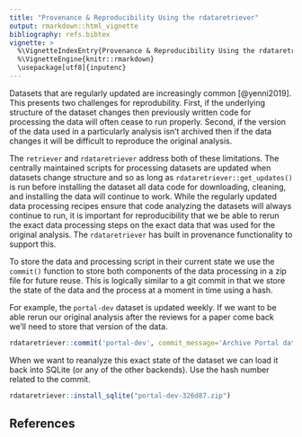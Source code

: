 ```yaml
---
title: "Provenance & Reproducibility Using the rdataretriever"
output: rmarkdown::html_vignette
bibliography: refs.bibtex
vignette: >
  %\VignetteIndexEntry{Provenance & Reproducibility Using the rdataretriever}
  %\VignetteEngine{knitr::rmarkdown}
  \usepackage[utf8]{inputenc}
---
```


Datasets that are regularly updated are increasingly common [@yenni2019].
This presents two challenges for reprodubility.
First, if the underlying structure of the dataset changes then previously written code for processing the data will often cease to run properly.
Second, if the version of the data used in a particularly analysis isn't archived then if the data changes it will be difficult to reproduce the original analysis. 

The `retriever` and `rdataretriever` address both of these limitations.
The centrally maintained scripts for processing datasets are updated when datasets change structure and so as long as `rdataretriever::get_updates()` is run before installing the dataset all data code for downloading, cleaning, and installing the data will continue to work.
While the regularly updated data processing recipes ensure that code analyzing the datasets will always continue to run, it is important for reproducibility that we be able to rerun the exact data processing steps on the exact data that was used for the original analysis.
The `rdataretriever` has built in provenance functionality to support this.

To store the data and processing script in their current state we use the `commit()` function to store both components of the data processing in a zip file for future reuse.
This is logically similar to a git commit in that we store the state of the data and the process at a moment in time using a hash.

For example, the `portal-dev` dataset is updated weekly.
If we want to be able rerun our original analysis after the reviews for a paper come back we'll need to store that version of the data.

```r
rdataretriever::commit('portal-dev', commit_message='Archive Portal data processing for initial submission on 2020-02-26', path = '.')
```

When we want to reanalyze this exact state of the dataset we can load it back into SQLite (or any of the other backends). Use the hash number related to the commit.

```r
rdataretriever::install_sqlite("portal-dev-326d87.zip")
```

## References
